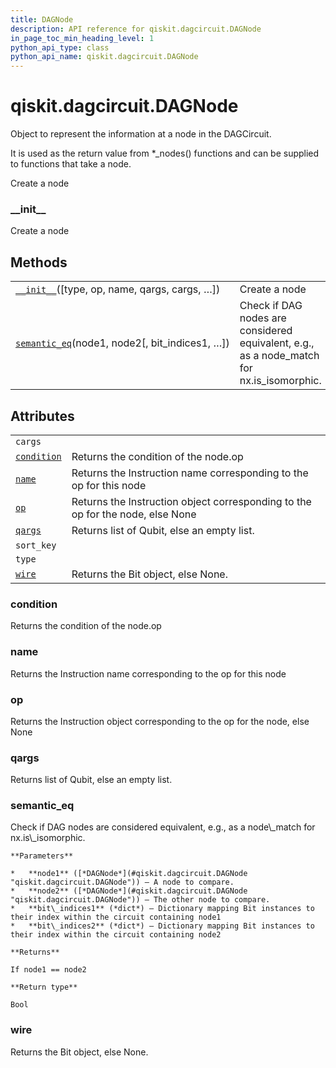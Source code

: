 ```yaml
---
title: DAGNode
description: API reference for qiskit.dagcircuit.DAGNode
in_page_toc_min_heading_level: 1
python_api_type: class
python_api_name: qiskit.dagcircuit.DAGNode
---
```


# qiskit.dagcircuit.DAGNode

<Class id="qiskit.dagcircuit.DAGNode" isDedicatedPage={true} github="https://github.com/qiskit/qiskit/tree/stable/0.18/qiskit/dagcircuit/dagnode.py" signature="DAGNode(type=None, op=None, name=None, qargs=None, cargs=None, wire=None, nid=- 1)">
  Object to represent the information at a node in the DAGCircuit.

  It is used as the return value from \*\_nodes() functions and can be supplied to functions that take a node.

  Create a node

  ### \_\_init\_\_

  <Function id="qiskit.dagcircuit.DAGNode.__init__" signature="__init__(type=None, op=None, name=None, qargs=None, cargs=None, wire=None, nid=- 1)">
    Create a node
  </Function>

  ## Methods

  |                                                                                                                                    |                                                                                             |
  | ---------------------------------------------------------------------------------------------------------------------------------- | ------------------------------------------------------------------------------------------- |
  | [`__init__`](#qiskit.dagcircuit.DAGNode.__init__ "qiskit.dagcircuit.DAGNode.__init__")(\[type, op, name, qargs, cargs, …])         | Create a node                                                                               |
  | [`semantic_eq`](#qiskit.dagcircuit.DAGNode.semantic_eq "qiskit.dagcircuit.DAGNode.semantic_eq")(node1, node2\[, bit\_indices1, …]) | Check if DAG nodes are considered equivalent, e.g., as a node\_match for nx.is\_isomorphic. |

  ## Attributes

  |                                                                                           |                                                                                |
  | ----------------------------------------------------------------------------------------- | ------------------------------------------------------------------------------ |
  | `cargs`                                                                                   |                                                                                |
  | [`condition`](#qiskit.dagcircuit.DAGNode.condition "qiskit.dagcircuit.DAGNode.condition") | Returns the condition of the node.op                                           |
  | [`name`](#qiskit.dagcircuit.DAGNode.name "qiskit.dagcircuit.DAGNode.name")                | Returns the Instruction name corresponding to the op for this node             |
  | [`op`](#qiskit.dagcircuit.DAGNode.op "qiskit.dagcircuit.DAGNode.op")                      | Returns the Instruction object corresponding to the op for the node, else None |
  | [`qargs`](#qiskit.dagcircuit.DAGNode.qargs "qiskit.dagcircuit.DAGNode.qargs")             | Returns list of Qubit, else an empty list.                                     |
  | `sort_key`                                                                                |                                                                                |
  | `type`                                                                                    |                                                                                |
  | [`wire`](#qiskit.dagcircuit.DAGNode.wire "qiskit.dagcircuit.DAGNode.wire")                | Returns the Bit object, else None.                                             |

  ### condition

  <Function id="qiskit.dagcircuit.DAGNode.condition" signature="property condition">
    Returns the condition of the node.op
  </Function>

  ### name

  <Function id="qiskit.dagcircuit.DAGNode.name" signature="property name">
    Returns the Instruction name corresponding to the op for this node
  </Function>

  ### op

  <Function id="qiskit.dagcircuit.DAGNode.op" signature="property op">
    Returns the Instruction object corresponding to the op for the node, else None
  </Function>

  ### qargs

  <Function id="qiskit.dagcircuit.DAGNode.qargs" signature="property qargs">
    Returns list of Qubit, else an empty list.
  </Function>

  ### semantic\_eq

  <Function id="qiskit.dagcircuit.DAGNode.semantic_eq" signature="static semantic_eq(node1, node2, bit_indices1=None, bit_indices2=None)">
    Check if DAG nodes are considered equivalent, e.g., as a node\_match for nx.is\_isomorphic.

    **Parameters**

    *   **node1** ([*DAGNode*](#qiskit.dagcircuit.DAGNode "qiskit.dagcircuit.DAGNode")) – A node to compare.
    *   **node2** ([*DAGNode*](#qiskit.dagcircuit.DAGNode "qiskit.dagcircuit.DAGNode")) – The other node to compare.
    *   **bit\_indices1** (*dict*) – Dictionary mapping Bit instances to their index within the circuit containing node1
    *   **bit\_indices2** (*dict*) – Dictionary mapping Bit instances to their index within the circuit containing node2

    **Returns**

    If node1 == node2

    **Return type**

    Bool
  </Function>

  ### wire

  <Function id="qiskit.dagcircuit.DAGNode.wire" signature="property wire">
    Returns the Bit object, else None.
  </Function>
</Class>

